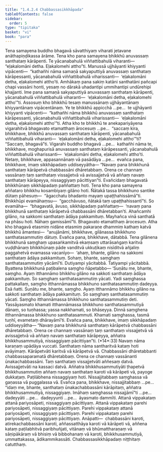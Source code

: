 ```yaml
---
title: "1.4.2.4 Chabbassasikkhāpada"
tableOfContents: false
sidebar:
  order: 5
type: "tipitaka"
basket: "vi"
book: "para"
---
```



<DynamicBreadcrumb />

<Division number="557" book="para" bookNo="1" page="333">

<Paragraph number="2135" book="para">
Tena samayena buddho bhagavā sāvatthiyaṃ viharati jetavane anāthapiṇḍikassa ārāme. Tena kho pana samayena bhikkhū anuvassaṃ santhataṃ kārāpenti. Te yācanabahulā viññattibahulā viharanti—  “eḷakalomāni detha. Eḷakalomehi attho”ti. Manussā ujjhāyanti khiyyanti vipācenti—  “kathañhi nāma samaṇā sakyaputtiyā anuvassaṃ santhataṃ kārāpessanti, yācanabahulā viññattibahulā viharissanti—  ‘eḷakalomāni detha, eḷakalomehi attho’ti. Amhākaṃ pana sakiṃ katāni santhatāni pañcapi chapi vassāni honti, yesaṃ no dārakā uhadantipi ummihantipi undūrehipi khajjanti. Ime pana samaṇā sakyaputtiyā anuvassaṃ santhataṃ kārāpenti, yācanabahulā viññattibahulā viharanti—  ‘eḷakalomāni detha, eḷakalomehi attho’”ti.
</Paragraph>

<Paragraph number="2136" book="para">
Assosuṃ kho bhikkhū tesaṃ manussānaṃ ujjhāyantānaṃ khiyyantānaṃ vipācentānaṃ. Ye te bhikkhū appicchā …pe…  te ujjhāyanti khiyyanti vipācenti—  “kathañhi nāma bhikkhū anuvassaṃ santhataṃ kārāpessanti, yācanabahulā viññattibahulā viharissanti—  ‘eḷakalomāni detha, eḷakalomehi attho’”ti.
</Paragraph>

<Paragraph number="2137" book="para">
Atha kho te bhikkhū te anekapariyāyena vigarahitvā bhagavato etamatthaṃ ārocesuṃ …pe…  “saccaṃ kira, bhikkhave, bhikkhū anuvassaṃ santhataṃ kārāpenti, yācanabahulā viññattibahulā viharanti—  ‘eḷakalomāni detha, eḷakalomehi attho’”ti? “Saccaṃ, bhagavā”ti. Vigarahi buddho bhagavā …pe…  kathañhi nāma te, bhikkhave, moghapurisā anuvassaṃ santhataṃ kārāpessanti, yācanabahulā viññattibahulā viharissanti—  ‘eḷakalomāni detha, eḷakalomehi attho’ti. Netaṃ, bhikkhave, appasannānaṃ vā pasādāya …pe…  evañca pana, bhikkhave, imaṃ sikkhāpadaṃ uddiseyyātha—
</Paragraph>

</Division>
<Division number="558" book="para" bookNo="1" page="334">

<Paragraph number="2138" book="para">
<Emphasis>“Navaṃ pana bhikkhunā santhataṃ kārāpetvā chabbassāni dhāretabbaṃ. Orena ce channaṃ vassānaṃ taṃ santhataṃ vissajjetvā vā avissajjetvā vā aññaṃ navaṃ santhataṃ kārāpeyya, nissaggiyaṃ pācittiyan”</Emphasis>ti.
</Paragraph>

<Paragraph number="2139" book="para">
Evañcidaṃ bhagavatā bhikkhūnaṃ sikkhāpadaṃ paññattaṃ hoti.
</Paragraph>

</Division>
<Division number="559" book="para" bookNo="1" page="334">

<Paragraph number="2140" book="para">
Tena kho pana samayena aññataro bhikkhu kosambiyaṃ gilāno hoti. Ñātakā tassa bhikkhuno santike dūtaṃ pāhesuṃ—  “āgacchatu bhadanto mayaṃ upaṭṭhahissāmā”ti. Bhikkhūpi evamāhaṃsu—  “gacchāvuso, ñātakā taṃ upaṭṭhahissantī”ti. So evamāha—  “bhagavatā, āvuso, sikkhāpadaṃ paññattaṃ—  ‘navaṃ pana bhikkhunā santhataṃ kārāpetvā chabbassāni dhāretabban’ti. Ahañcamhi gilāno, na sakkomi santhataṃ ādāya pakkamituṃ. Mayhañca vinā santhatā na phāsu hoti. Nāhaṃ gamissāmī”ti. Bhagavato etamatthaṃ ārocesuṃ.
</Paragraph>

<Paragraph number="2141" book="para">
Atha kho bhagavā etasmiṃ nidāne etasmiṃ pakaraṇe dhammiṃ kathaṃ katvā bhikkhū āmantesi—  “anujānāmi, bhikkhave, gilānassa bhikkhuno santhatasammutiṃ dātuṃ. Evañca pana, bhikkhave, dātabbā. Tena gilānena bhikkhunā saṃghaṃ upasaṅkamitvā ekaṃsaṃ uttarāsaṅgaṃ karitvā vuḍḍhānaṃ bhikkhūnaṃ pāde vanditvā ukkuṭikaṃ nisīditvā añjaliṃ paggahetvā evamassa vacanīyo—  ‘ahaṃ, bhante, gilāno na sakkomi santhataṃ ādāya pakkamituṃ. Sohaṃ, bhante, saṃghaṃ santhatasammutiṃ yācāmī’ti. Dutiyampi yācitabbā. Tatiyampi yācitabbā. Byattena bhikkhunā paṭibalena saṃgho ñāpetabbo—
</Paragraph>

</Division>
<Division number="560" book="para" bookNo="1" page="334">

<Paragraph number="2142" book="para">
‘Suṇātu me, bhante, saṃgho. Ayaṃ itthannāmo bhikkhu gilāno na sakkoti santhataṃ ādāya pakkamituṃ. So saṃghaṃ santhatasammutiṃ yācati. Yadi saṃghassa pattakallaṃ, saṃgho itthannāmassa bhikkhuno santhatasammutiṃ dadeyya. Esā ñatti.
</Paragraph>

<Paragraph number="2143" book="para">
Suṇātu me, bhante, saṃgho. Ayaṃ itthannāmo bhikkhu gilāno na sakkoti santhataṃ ādāya pakkamituṃ. So saṃghaṃ santhatasammutiṃ yācati. Saṃgho itthannāmassa bhikkhuno santhatasammutiṃ deti. Yassāyasmato khamati itthannāmassa bhikkhuno santhatasammutiyā dānaṃ, so tuṇhassa; yassa nakkhamati, so bhāseyya.
</Paragraph>

<Paragraph number="2144" book="para">
Dinnā saṃghena itthannāmassa bhikkhuno santhatasammuti. Khamati saṃghassa, tasmā tuṇhī, evametaṃ dhārayāmī’ti.
</Paragraph>

<Paragraph number="2145" book="para">
Evañca pana, bhikkhave, imaṃ sikkhāpadaṃ uddiseyyātha—
</Paragraph>

</Division>
<Division number="561" book="para" bookNo="1" page="335">

<Paragraph number="2146" book="para">
<Emphasis>“Navaṃ pana bhikkhunā santhataṃ kārāpetvā chabbassāni dhāretabbaṃ. Orena ce channaṃ vassānaṃ taṃ santhataṃ vissajjetvā vā avissajjetvā vā aññaṃ navaṃ santhataṃ kārāpeyya, aññatra bhikkhusammutiyā, nissaggiyaṃ pācittiyan”</Emphasis>ti. (*14*:<Emphasis>33</Emphasis>)
</Paragraph>

</Division>
<Division number="562" book="para" bookNo="1" page="335">

<Paragraph number="2147" book="para">
<Emphasis>Navaṃ</Emphasis> nāma karaṇaṃ upādāya vuccati.
</Paragraph>

<Paragraph number="2148" book="para">
<Emphasis>Santhataṃ</Emphasis> nāma santharitvā kataṃ hoti avāyimaṃ.
</Paragraph>

<Paragraph number="2149" book="para">
<Emphasis>Kārāpetvā</Emphasis>ti karitvā vā kārāpetvā vā.
</Paragraph>

<Paragraph number="2150" book="para">
<Emphasis>Chabbassāni dhāretabban</Emphasis>ti chabbassaparamatā dhāretabbaṃ.
</Paragraph>

<Paragraph number="2151" book="para">
<Emphasis>Orena ce channaṃ vassānan</Emphasis>ti ūnakachabbassāni.
</Paragraph>

<Paragraph number="2152" book="para">
<Emphasis>Taṃ santhataṃ vissajjetvā</Emphasis>ti aññesaṃ datvā.
</Paragraph>

<Paragraph number="2153" book="para">
<Emphasis>Avissajjetvā</Emphasis>ti na kassaci datvā.
</Paragraph>

<Paragraph number="2154" book="para">
<Emphasis>Aññatra bhikkhusammutiyā</Emphasis>ti ṭhapetvā bhikkhusammutiṃ aññaṃ navaṃ santhataṃ karoti vā kārāpeti vā, payoge dukkaṭaṃ. Paṭilābhena nissaggiyaṃ hoti. Nissajjitabbaṃ saṃghassa vā gaṇassa vā puggalassa vā. Evañca pana, bhikkhave, nissajjitabbaṃ …pe…  “idaṃ me, bhante, santhataṃ ūnakachabbassāni kārāpitaṃ, aññatra bhikkhusammutiyā, nissaggiyaṃ. Imāhaṃ saṃghassa nissajjāmī”ti …pe…  dadeyyāti …pe…  dadeyyunti …pe…  āyasmato dammīti.
</Paragraph>

</Division>
<Division number="563" book="para" bookNo="1" page="335">

<Paragraph number="2155" book="para">
Attanā vippakataṃ attanā pariyosāpeti, nissaggiyaṃ pācittiyaṃ. Attanā vippakataṃ parehi pariyosāpeti, nissaggiyaṃ pācittiyaṃ. Parehi vippakataṃ attanā pariyosāpeti, nissaggiyaṃ pācittiyaṃ. Parehi vippakataṃ parehi pariyosāpeti, nissaggiyaṃ pācittiyaṃ.
</Paragraph>

</Division>
<Division number="564" book="para" bookNo="1" page="336">

<Paragraph number="2156" book="para">
Anāpatti—  chabbassāni karoti, atirekachabbassāni karoti, aññassatthāya karoti vā kārāpeti vā, aññena kataṃ paṭilabhitvā paribhuñjati, vitānaṃ vā bhūmattharaṇaṃ vā sāṇipākāraṃ vā bhisiṃ vā bibbohanaṃ vā karoti, bhikkhusammutiyā, ummattakassa, ādikammikassāti.

</Paragraph>
</Division>

<Paragraph number="2157" type="center" book="para">
Chabbassasikkhāpadaṃ niṭṭhitaṃ catutthaṃ.
</Paragraph>